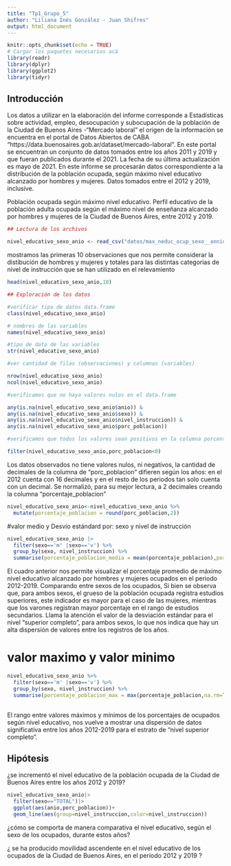 ```yaml
---
title: "Tp1_Grupo_5"
author: "Liliana Inés González - Juan Shifres"
output: html_document
---
```



```r
knitr::opts_chunk$set(echo = TRUE)
# Cargar los paquetes necesarios acá
library(readr)
library(dplyr)
library(ggplot2)
library(tidyr)
```


## Introducción

Los datos a utilizar en la elaboración del informe corresponde a Estadísticas sobre actividad, empleo, desocupación y subocupación de la población de la Ciudad de Buenos Aires -"Mercado laboral" el origen de la información se encuentra en el portal de Datos Abiertos de CABA "https://data.buenosaires.gob.ar/dataset/mercado-laboral".
En este portal se encuentran un conjunto de datos tomados entre los años 2011 y 2019 y que fueran publicados durante el 2021. La fecha de su última actualización es mayo de 2021. 
En este informe se procesarán datos correspondiente a la distribución de la población ocupada, según máximo nivel educativo alcanzado por hombres y mujeres. Datos tomados entre el 2012 y 2019, inclusive.

Población ocupada según máximo nivel educativo.
Perfil educativo de la población adulta ocupada según el máximo nivel de enseñanza alcanzado por hombres y mujeres de la Ciudad de Buenos Aires, entre 2012 y 2019. 



```r

## Lectura de los archivos

nivel_educativo_sexo_anio <- read_csv("datos/max_neduc_ocup_sexo__annio__n_instruc_limpio.csv")

```

mostramos las primeras 10 observaciones que nos permite considerar la distibución de hombres y mujeres y totales para las distintas categorias de nivel de instrucción que se han utilizado en el relevamiento
```r
head(nivel_educativo_sexo_anio,10)
```



```r

## Exploración de los datos

#verificar tipo de datos data.frame
class(nivel_educativo_sexo_anio)

# nombres de las variables
names(nivel_educativo_sexo_anio)

#tipo de dato de las variables
str(nivel_educativo_sexo_anio)

#ver cantidad de filas (observaciones) y columnas (variables)

nrow(nivel_educativo_sexo_anio)
ncol(nivel_educativo_sexo_anio)


```
```r
#verificamos que no haya valores nulos en el data.frame

any(is.na(nivel_educativo_sexo_anio$anio)) &
any(is.na(nivel_educativo_sexo_anio$sexo)) &
any(is.na(nivel_educativo_sexo_anio$nivel_instruccion)) &
any(is.na(nivel_educativo_sexo_anio$porc_poblacion))

```

```r
#verificamos que todos los valores sean positivos en la columna porcentaje

filter(nivel_educativo_sexo_anio,porc_poblacion<0)


```

Los datos observados no tiene valores nulos, ni negativos, la cantidad de decimales de la columna de "porc_poblacion" difieren según los años: en el 2012 cuenta con 16 decimales y en el resto de los periodos tan solo cuenta con un decimal. Se normalizó, para su mejor lectura, a 2 decimales creando la columna "porcentaje_poblacion"

```r

nivel_educativo_sexo_anio<-nivel_educativo_sexo_anio %>% 
  mutate(porcentaje_poblacion = round(porc_poblacion,2))

```


#valor medio y Desvío estándard por: sexo y nivel de instrucción
```r
nivel_educativo_sexo_anio |> 
  filter(sexo=='m' |sexo=='v') %>%
  group_by(sexo, nivel_instruccion) %>% 
  summarise(porcentaje_poblacion_media = mean(porcentaje_poblacion),porcentaje_poblacion_sd = sd(porcentaje_poblacion))


```
El cuadro anterior nos permite visualizar el porcentaje promedio de máximo nivel educativo alcanzado por hombres y mujeres ocupados en el periodo 2012-2019. Comparando entre sexos de los ocupados, Si bien se observa que, para ambos sexos, el grueso de la población ocupada registra estudios superiores, este indicador es mayor para el caso de las mujeres, mientras que los varones registran mayor porcentaje en el rango de estudios secundarios. 
Llama la atención el valor de la desviación estándar para el nivel "superior completo", para ambos sexos, lo que nos indica que hay un alta dispersión de valores entre los registros de los años. 


# valor maximo y valor minimo

```r

nivel_educativo_sexo_anio %>% 
  filter(sexo=='m' |sexo=='v') %>%
  group_by(sexo, nivel_instruccion) %>% 
  summarise(porcentaje_poblacion_max = max(porcentaje_poblacion,na.rm=TRUE),porcentaje_poblacion_min = min(porcentaje_poblacion,na.rm=TRUE), rango=max(porcentaje_poblacion,na.rm=TRUE)-min(porcentaje_poblacion,na.rm=TRUE))
            

```
El rango entre valores máximos y mínimos de los porcentajes de ocupados según nivel educativo, nos vuelve a mostrar una dispersión de datos significativa entre los años 2012-2019 para el estrato de "nivel superior completo". 



## Hipótesis

¿se incrementó el nivel educativo de la población ocupada de la Ciudad de Buenos Aires entre los años 2012 y 2019?
```r
nivel_educativo_sexo_anio|>
  filter(sexo=="TOTAL")|>
  ggplot(aes(anio,porc_poblacion))+
  geom_line(aes(group=nivel_instruccion,color=nivel_instruccion))
```








¿cómo se comporta de manera comparativa el nivel educativo, según el sexo de los ocupados, durante estos años?





¿ se ha producido movilidad ascendente en el nivel educativo de los ocupados de la Ciudad de Buenos Aires, en el periodo 2012 y 2019 ?




